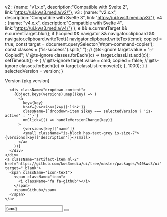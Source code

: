 
  v2 : {name: "v1.x.x", description:"Compatible with Svelte 2", link:"https://ui.kws3.media/v2/"}, 
  v3 : {name: "v2.x.x", description:"Compatible with Svelte 3", link:"https://ui.kws3.media/v3/"}, 
  v4 : {name: "v4.x.x", description:"Compatible with Svelte 4", link:"https://ui.kws3.media/v4/"}
  };
  e && e.currentTarget && e.currentTarget.blur();
  if (!copied && navigator && navigator.clipboard && navigator.clipboard.writeText){
    navigator.clipboard.writeText(cmd);
    copied = true;
    const target = document.querySelector('#npm-command-copier');
    const classes = ("is-success").split(" ");
    // @ts-ignore
    target.value = "✅ Copied!";
    // @ts-ignore
    classes.forEach((c) => target.classList.add(c));
    setTimeout(() => {
      // @ts-ignore
      target.value = cmd;
      copied = false;
      // @ts-ignore
      classes.forEach((c) => target.classList.remove(c));
    }, 1000);
  }
}
  selectedVersion = version;
}

<div className="page-top-right-artifacts box">
  <div className="artifact-item-block">
    <div className="dropdown">
      <div className="dropdown-trigger">
      <span className="artifact-item tags has-addons">
        <span className="tag">Version</span>
        <span className="tag is-primary">{pkg.version}</span>
        <span className="tag"><span className="icon">
          <i className="fa fa-angle-down"></i>
        </span></span>
      </span>
    </div>
    
      <div className="dropdown-content">  
        {Object.keys(versions).map((key) => (
          <a
            key={key}
            href={versions[key]['link']}
            className={`dropdown-item ${key === selectedVersion ? 'is-active' : ''}`}
            onClick={() => handleVersionChange(key)}
          >
            {versions[key]['name']}
            <small className="is-block has-text-grey is-size-7">{versions[key]['description']}</small>
          </a>
        ))}
      </div>
    </div>
    <a className="artifact-item ml-2" href="https://github.com/kws3media/ui/tree/master/packages/%40kws3/ui" target="_blank">
      <span className="icon-text">
        <span className="icon">
          <i className="fa fa-github"></i>
        </span>
        <span>Github</span>
      </span>
    </a>

  </div>
  
  <div className="artifact-item-block is-hidden-mobile">
    <div className="field has-addons is-flex-grow-1">
      <span className="control is-expanded"><input id="npm-command-copier" className="input is-small has-background-light is-family-monospace" readOnly value={cmd} /></span>
      <span className="control">
        <button className="button is-small" title="Copy to clipboard" onClick={ctc}>
          <span className="icon is-small">
            <i className="fa fa-copy"></i>
          </span>
        </button>
      </span>
    </div>
  </div>
</div>